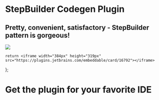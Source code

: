 # StepBuilder Codegen Plugin

## Pretty, convenient, satisfactory - StepBuilder pattern is gorgeous!

<Image src="/assets/logo-large.png" logo />


    return <iframe width="384px" height="319px" src="https://plugins.jetbrains.com/embeddable/card/16792"></iframe>
};

# Get the plugin for your favorite IDE
<JetBrainsPluginCard/>
